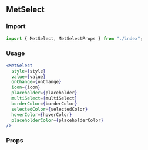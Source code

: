 <!--- MetSelect.stories.mdx -->


<Meta title="MDX/MetSelect" component={MetSelect} />

## MetSelect

### Import

```jsx
import { MetSelect, MetSelectProps } from "./index";
```

### Usage

```jsx
<MetSelect
  style={style}
  value={value}
  onChange={onChange}
  icon={icon}
  placeholder={placeholder}
  multiSelect={multiSelect}
  borderColor={borderColor}
  selectedColor={selectedColor}
  hoverColor={hoverColor}
  placeholderColor={placeholderColor}
/>
```

### Props

<ArgsTable of={MetSelect} />
